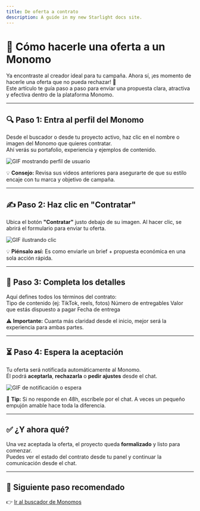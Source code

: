 ```yaml
---
title: De oferta a contrato
description: A guide in my new Starlight docs site.
---
```

# 🎯 Cómo hacerle una oferta a un Monomo

Ya encontraste al creador ideal para tu campaña. Ahora sí, ¡es momento de hacerle una oferta que no pueda rechazar! 🤝  
Este artículo te guía paso a paso para enviar una propuesta clara, atractiva y efectiva dentro de la plataforma Monomo.

---

## 🔍 Paso 1: Entra al perfil del Monomo

Desde el buscador o desde tu proyecto activo, haz clic en el nombre o imagen del Monomo que quieres contratar.  
Ahí verás su portafolio, experiencia y ejemplos de contenido.

![GIF mostrando perfil de usuario](https://media.giphy.com/media/3oEjI6SIIHBdRxXI40/giphy.gif)

💡 **Consejo:** Revisa sus videos anteriores para asegurarte de que su estilo encaje con tu marca y objetivo de campaña.

---

## ✍️ Paso 2: Haz clic en "Contratar"

Ubica el botón **"Contratar"** justo debajo de su imagen. Al hacer clic, se abrirá el formulario para enviar tu oferta.

![GIF ilustrando clic](https://media.giphy.com/media/l2JJKs3I69qfaQleE/giphy.gif)

💡 **Piénsalo así:** Es como enviarle un brief + propuesta económica en una sola acción rápida.

---

## 📄 Paso 3: Completa los detalles

Aquí defines todos los términos del contrato:  
Tipo de contenido (ej: TikTok, reels, fotos)
Número de entregables
Valor que estás dispuesto a pagar
Fecha de entrega

⚠️ **Importante:** Cuanta más claridad desde el inicio, mejor será la experiencia para ambas partes.

---

## ⏳ Paso 4: Espera la aceptación

Tu oferta será notificada automáticamente al Monomo.  
Él podrá **aceptarla**, **rechazarla** o **pedir ajustes** desde el chat.

![GIF de notificación o espera](https://media.giphy.com/media/xTk9ZvMnbIiIew7IpW/giphy.gif)

📣 **Tip:** Si no responde en 48h, escríbele por el chat. A veces un pequeño empujón amable hace toda la diferencia.

---

## ✅ ¿Y ahora qué?

Una vez aceptada la oferta, el proyecto queda **formalizado** y listo para comenzar.  
Puedes ver el estado del contrato desde tu panel y continuar la comunicación desde el chat.

---

## 🔗 Siguiente paso recomendado

👉 [Ir al buscador de Monomos](/marcas/buscar-creadores)
